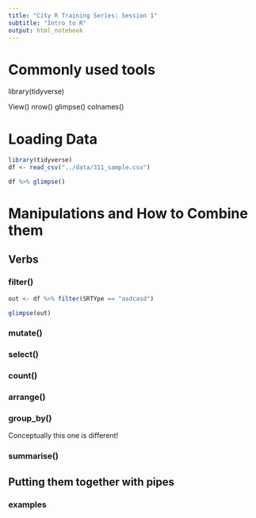 ```yaml
---
title: "City R Training Series: Session 1"
subtitle: "Intro to R"
output: html_notebook
---
```


# Commonly used tools

library(tidyverse)

View()
nrow()
glimpse()
colnames()


# Loading Data



```r
library(tidyverse)
df <- read_csv("../data/311_sample.csv")
```

```r
df %>% glimpse()
```



# Manipulations and How to Combine them

## Verbs


### filter()

```r
out <- df %>% filter(SRTYpe == "asdcasd")

glimpse(out)
```


### mutate()

### select()

### count()

### arrange()

### group_by()
Conceptually this one is different!

### summarise()

## Putting them together with pipes

### examples




